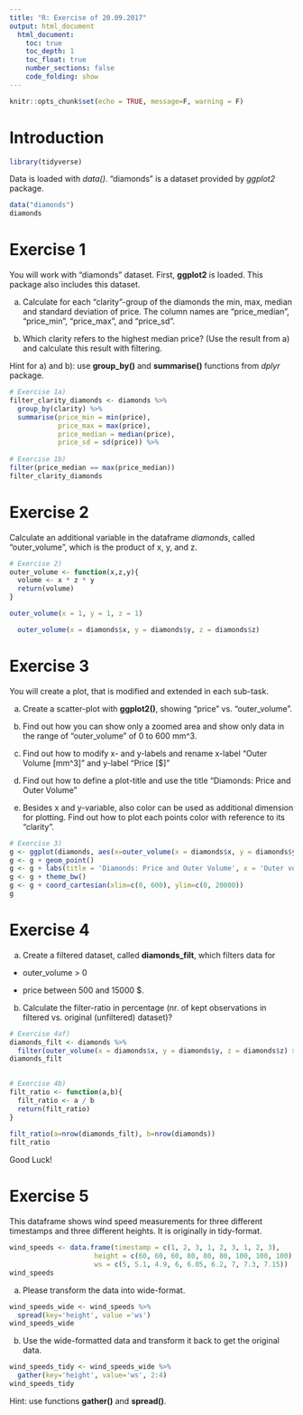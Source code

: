 ---
title: "R: Exercise of 20.09.2017"
output: html_document
  html_document:
    toc: true
    toc_depth: 1
    toc_float: true
    number_sections: false
    code_folding: show
---

```{r setup, include=FALSE}
knitr::opts_chunk$set(echo = TRUE, message=F, warning = F)
```

# Introduction

```{r packages}
library(tidyverse)
```

Data is loaded with *data()*. "diamonds" is a dataset provided by *ggplot2* package.

```{r}
data("diamonds")
diamonds
```

# Exercise 1

You will work with "diamonds" dataset. First, **ggplot2** is loaded. This package also includes this dataset.


a) Calculate for each "clarity"-group of the diamonds the min, max, median and standard deviation of price. The column names are "price_median", "price_min", "price_max", and "price_sd". 

b) Which clarity refers to the highest median price? (Use the result from a) and calculate this 
result with filtering. 

Hint for a) and b): use **group_by()** and **summarise()** functions from *dplyr* package.

```{r}
# Exercise 1a)
filter_clarity_diamonds <- diamonds %>% 
  group_by(clarity) %>% 
  summarise(price_min = min(price),
            price_max = max(price),
            price_median = median(price),
            price_sd = sd(price)) %>% 
 
# Exercise 1b)
filter(price_median == max(price_median))
filter_clarity_diamonds

```



# Exercise 2

Calculate an additional variable in the dataframe *diamonds*, called "outer_volume", which is the product of x, y, and z.

```{r}
# Exercise 2)
outer_volume <- function(x,z,y){
  volume <- x * z * y
  return(volume)
} 

```


```{r}
outer_volume(x = 1, y = 1, z = 1)
```

```{r}
 
  outer_volume(x = diamonds$x, y = diamonds$y, z = diamonds$z)


```


# Exercise 3

You will create a plot, that is modified and extended in each sub-task.

a) Create a scatter-plot with **ggplot2()**, showing "price" vs. "outer_volume".

b) Find out how you can show only a zoomed area and show only data in the range of "outer_volume" of 0 to 600 mm^3.

c) Find out how to modify x- and y-labels and rename x-label "Outer Volume [mm^3]" and y-label "Price [$]"

d) Find out how to define a plot-title and use the title "Diamonds: Price and Outer Volume"

e) Besides x and y-variable, also color can be used as additional dimension for plotting. Find out how to plot each points color with reference to its "clarity".

```{r}
# Exercise 3)
g <- ggplot(diamonds, aes(x=outer_volume(x = diamonds$x, y = diamonds$y, z = diamonds$z), y=price, col = clarity))
g <- g + geom_point()
g <- g + labs(title = 'Diamonds: Price and Outer Volume', x = 'Outer volume [mm^3]', y = 'Price [$]')
g <- g + theme_bw()
g <- g + coord_cartesian(xlim=c(0, 600), ylim=c(0, 20000))
g
```

# Exercise 4

a) Create a filtered dataset, called **diamonds_filt**, which filters data for

- outer_volume > 0

- price between 500 and 15000 $.

b) Calculate the filter-ratio in percentage (nr. of kept observations in filtered vs. original (unfiltered) dataset)? 

```{r}
# Exercise 4af)
diamonds_filt <- diamonds %>% 
  filter(outer_volume(x = diamonds$x, y = diamonds$y, z = diamonds$z) > 0 & diamonds$price > 500 & diamonds$price < 15000)
diamonds_filt
  

# Exercise 4b)
filt_ratio <- function(a,b){
  filt_ratio <- a / b
  return(filt_ratio)
}
  
filt_ratio(a=nrow(diamonds_filt), b=nrow(diamonds))
filt_ratio

```


Good Luck!

# Exercise 5

This dataframe shows wind speed measurements for three different timestamps and three different heights. It is originally in tidy-format.  

```{r}
wind_speeds <- data.frame(timestamp = c(1, 2, 3, 1, 2, 3, 1, 2, 3),
                     height = c(60, 60, 60, 80, 80, 80, 100, 100, 100),
                     ws = c(5, 5.1, 4.9, 6, 6.05, 6.2, 7, 7.3, 7.15))
wind_speeds
```

a) Please transform the data into wide-format.

```{r}
wind_speeds_wide <- wind_speeds %>% 
  spread(key='height', value ='ws')
wind_speeds_wide
```


b) Use the wide-formatted data and transform it back to get the original data.

```{r}
wind_speeds_tidy <- wind_speeds_wide %>% 
  gather(key='height', value='ws', 2:4)
wind_speeds_tidy
```


Hint: use functions **gather()** and **spread()**.
